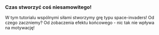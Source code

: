 
<div id="space-invaders-preview">
  <SandpackWrapper>
    <SandpackProvider
      customSetup={{
        entry: '/index.js',
        dependencies: { p5: 'latest' },
        files: {
          '/index.js': {
            code: renderTemplate(),
            active: true,
          },
        },
      }}
    >
      <SandpackPreview />
    </SandpackProvider>
  </SandpackWrapper>
</div>

### Czas stworzyć coś niesamowitego!

W tym tutorialu wspólnymi siłami stworzymy grę typu space-invaders! Od czego zaczniemy?
Od zobaczenia efektu końcowego - nic tak nie wpływa na motywację!
